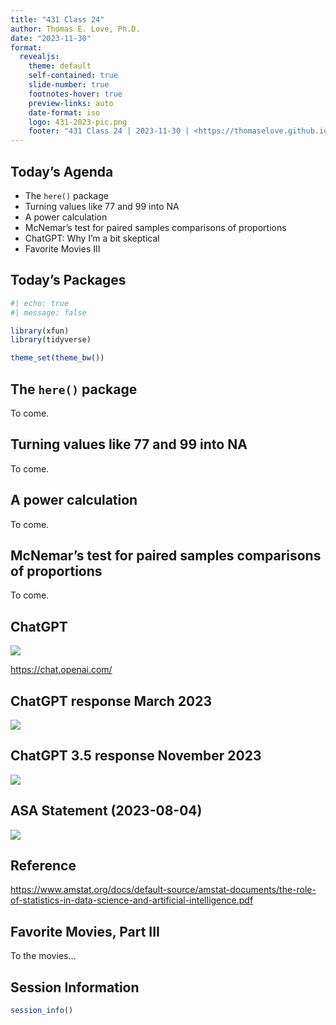 ```yaml
---
title: "431 Class 24"
author: Thomas E. Love, Ph.D.
date: "2023-11-30"
format:
  revealjs: 
    theme: default
    self-contained: true
    slide-number: true
    footnotes-hover: true
    preview-links: auto
    date-format: iso
    logo: 431-2023-pic.png
    footer: "431 Class 24 | 2023-11-30 | <https://thomaselove.github.io/431-2023/>"
---
```


## Today's Agenda

- The `here()` package
- Turning values like 77 and 99 into NA
- A power calculation
- McNemar's test for paired samples comparisons of proportions
- ChatGPT: Why I'm a bit skeptical
- Favorite Movies III

## Today's Packages

```r
#| echo: true
#| message: false

library(xfun)
library(tidyverse)

theme_set(theme_bw())
```

## The `here()` package

To come.

## Turning values like 77 and 99 into NA

To come.

## A power calculation

To come.

## McNemar's test for paired samples comparisons of proportions

To come.

## ChatGPT

![](c24/figures/chat1.png)

<https://chat.openai.com/>

## ChatGPT response March 2023

![](c24/figures/chat2.png)

## ChatGPT 3.5 response November 2023

![](c24/figures/chat3.png)

## ASA Statement (2023-08-04)

![](c24/figures/asa1.png)

:::{.callout-tip}
# Reference

<https://www.amstat.org/docs/default-source/amstat-documents/the-role-of-statistics-in-data-science-and-artificial-intelligence.pdf>
:::

## Favorite Movies, Part III

To the movies...

## Session Information {.smaller}

```r
session_info()
```

